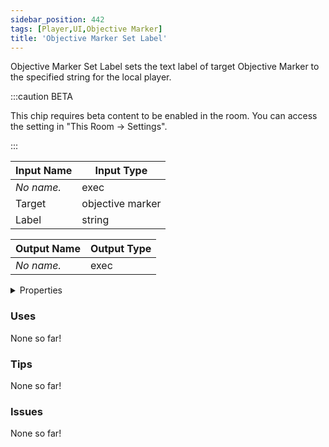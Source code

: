 ```yaml
---
sidebar_position: 442
tags: [Player,UI,Objective Marker]
title: 'Objective Marker Set Label'
---
```


Objective Marker Set Label sets the text label of target Objective Marker to the specified string for the local player.

:::caution BETA

This chip requires beta content to be enabled in the room. You can access the setting in "This Room -> Settings".

:::


<EsbSvg />

| Input Name | Input Type |
|-----------|-----------|
| *No name.* | exec |
| Target | objective marker |
| Label | string |

| Output Name | Output Type |
|-----------|-----------|
| *No name.* | exec |


<details>
  <summary>Properties</summary>
  <div>
    <div>
    <table>
      <thead>
        <tr>
          <th>Is beta required?</th>
          <th>✅</th>
        </tr>
        <tr>
          <th>Is this chip a trolling risk?</th>
          <th>❌</th>
        </tr>
        <tr>
          <th>Is this chip a role assignment risk?</th>
          <th>❌</th>
        </tr>
        <tr>
          <th>Chip UUID</th>
          <th>cc288016-09cf-4371-951c-082bd5adbd37</th>
        </tr>
      </thead>
    </table>
    </div>
  </div>
</details>

### Uses

None so far!

### Tips

None so far!

### Issues

None so far!